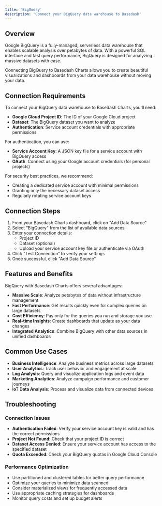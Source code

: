 ```yaml
---
title: 'BigQuery'
description: 'Connect your BigQuery data warehouse to Basedash'
---
```


## Overview

Google BigQuery is a fully-managed, serverless data warehouse that enables scalable analysis over petabytes of data. With a powerful SQL interface and fast query performance, BigQuery is designed for analyzing massive datasets with ease.

Connecting BigQuery to Basedash Charts allows you to create beautiful visualizations and dashboards from your data warehouse without moving your data.

## Connection Requirements

To connect your BigQuery data warehouse to Basedash Charts, you'll need:

- **Google Cloud Project ID**: The ID of your Google Cloud project
- **Dataset**: The BigQuery dataset you want to analyze
- **Authentication**: Service account credentials with appropriate permissions

For authentication, you can use:
- **Service Account Key**: A JSON key file for a service account with BigQuery access
- **OAuth**: Connect using your Google account credentials (for personal projects)

For security best practices, we recommend:
- Creating a dedicated service account with minimal permissions
- Granting only the necessary dataset access
- Regularly rotating service account keys

## Connection Steps

1. From your Basedash Charts dashboard, click on "Add Data Source"
2. Select "BigQuery" from the list of available data sources
3. Enter your connection details:
   - Project ID
   - Dataset (optional)
   - Upload your service account key file or authenticate via OAuth
4. Click "Test Connection" to verify your settings
5. Once successful, click "Add Data Source"

## Features and Benefits

BigQuery with Basedash Charts offers several advantages:

- **Massive Scale**: Analyze petabytes of data without infrastructure management
- **Fast Performance**: Get results quickly even for complex queries on large datasets
- **Cost Efficiency**: Pay only for the queries you run and storage you use
- **Real-time Insights**: Create dashboards that update as your data changes
- **Integrated Analytics**: Combine BigQuery with other data sources in unified dashboards

## Common Use Cases

- **Business Intelligence**: Analyze business metrics across large datasets
- **User Analytics**: Track user behavior and engagement at scale
- **Log Analysis**: Query and visualize application logs and event data
- **Marketing Analytics**: Analyze campaign performance and customer journeys
- **IoT Data Analysis**: Process and visualize data from connected devices

## Troubleshooting

### Connection Issues

- **Authentication Failed**: Verify your service account key is valid and has the correct permissions
- **Project Not Found**: Check that your project ID is correct
- **Dataset Access Denied**: Ensure your service account has access to the specified dataset
- **Quota Exceeded**: Check your BigQuery quotas in Google Cloud Console

### Performance Optimization

- Use partitioned and clustered tables for better query performance
- Optimize your queries to minimize data scanned
- Consider materialized views for frequently accessed data
- Use appropriate caching strategies for dashboards
- Monitor query costs and set up budget alerts
